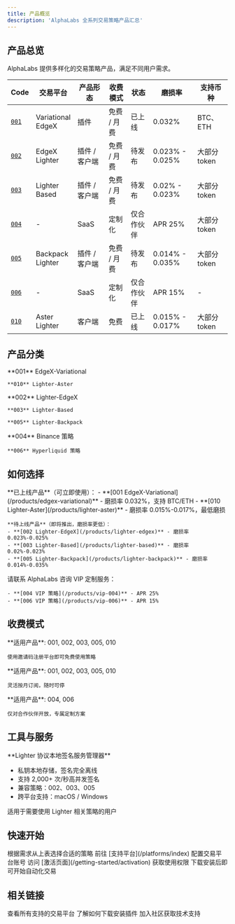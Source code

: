 ```yaml
---
title: 产品概览
description: 'AlphaLabs 全系列交易策略产品汇总'
---
```


## 产品总览

AlphaLabs 提供多样化的交易策略产品，满足不同用户需求。

<div style={{overflowX: 'auto'}}>
  <table style={{width: '100%', borderCollapse: 'collapse', marginTop: '1rem'}}>
    <thead>
      <tr style={{background: 'linear-gradient(135deg, rgba(91, 95, 255, 0.1) 0%, rgba(124, 127, 255, 0.05) 100%)', borderBottom: '2px solid rgba(91, 95, 255, 0.2)'}}>
        <th style={{padding: '12px 16px', textAlign: 'center', fontWeight: '600', width: '80px'}}>Code</th>
        <th style={{padding: '12px 16px', textAlign: 'left', fontWeight: '600'}}>交易平台</th>
        <th style={{padding: '12px 16px', textAlign: 'center', fontWeight: '600'}}>产品形态</th>
        <th style={{padding: '12px 16px', textAlign: 'center', fontWeight: '600'}}>收费模式</th>
        <th style={{padding: '12px 16px', textAlign: 'center', fontWeight: '600'}}>状态</th>
        <th style={{padding: '12px 16px', textAlign: 'center', fontWeight: '600'}}>磨损率</th>
        <th style={{padding: '12px 16px', textAlign: 'left', fontWeight: '600'}}>支持币种</th>
      </tr>
    </thead>
    <tbody>
      <tr style={{borderBottom: '1px solid rgba(0, 0, 0, 0.05)'}}>
        <td style={{padding: '14px 16px', textAlign: 'center'}}><a href="/products/edgex-variational" style={{textDecoration: 'none'}}><code style={{background: 'rgba(91, 95, 255, 0.1)', padding: '4px 8px', borderRadius: '6px', fontWeight: '600', color: '#5b5fff', fontSize: '0.9em', cursor: 'pointer'}}>001</code></a></td>
        <td style={{padding: '14px 16px'}}>Variational<br/>EdgeX</td>
        <td style={{padding: '14px 16px', textAlign: 'center'}}>插件</td>
        <td style={{padding: '14px 16px', textAlign: 'center', fontSize: '0.9em'}}>免费 / 月费</td>
        <td style={{padding: '14px 16px', textAlign: 'center'}}><span style={{color: '#10b981', fontWeight: '500', padding: '4px 12px', background: 'rgba(16, 185, 129, 0.1)', borderRadius: '12px', fontSize: '0.9em'}}>已上线</span></td>
        <td style={{padding: '14px 16px', textAlign: 'center', fontWeight: '500'}}>0.032%</td>
        <td style={{padding: '14px 16px'}}>BTC、ETH</td>
      </tr>
      <tr style={{borderBottom: '1px solid rgba(0, 0, 0, 0.05)'}}>
        <td style={{padding: '14px 16px', textAlign: 'center'}}><a href="/products/lighter-edgex" style={{textDecoration: 'none'}}><code style={{background: 'rgba(91, 95, 255, 0.1)', padding: '4px 8px', borderRadius: '6px', fontWeight: '600', color: '#5b5fff', fontSize: '0.9em', cursor: 'pointer'}}>002</code></a></td>
        <td style={{padding: '14px 16px'}}>EdgeX<br/>Lighter</td>
        <td style={{padding: '14px 16px', textAlign: 'center'}}>插件 / 客户端</td>
        <td style={{padding: '14px 16px', textAlign: 'center', fontSize: '0.9em'}}>免费 / 月费</td>
        <td style={{padding: '14px 16px', textAlign: 'center'}}><span style={{color: '#f59e0b', fontWeight: '500', padding: '4px 12px', background: 'rgba(245, 158, 11, 0.1)', borderRadius: '12px', fontSize: '0.9em'}}>待发布</span></td>
        <td style={{padding: '14px 16px', textAlign: 'center', fontWeight: '500'}}>0.023% - 0.025%</td>
        <td style={{padding: '14px 16px'}}>大部分 token</td>
      </tr>
      <tr style={{borderBottom: '1px solid rgba(0, 0, 0, 0.05)'}}>
        <td style={{padding: '14px 16px', textAlign: 'center'}}><a href="/products/lighter-based" style={{textDecoration: 'none'}}><code style={{background: 'rgba(91, 95, 255, 0.1)', padding: '4px 8px', borderRadius: '6px', fontWeight: '600', color: '#5b5fff', fontSize: '0.9em', cursor: 'pointer'}}>003</code></a></td>
        <td style={{padding: '14px 16px'}}>Lighter<br/>Based</td>
        <td style={{padding: '14px 16px', textAlign: 'center'}}>插件 / 客户端</td>
        <td style={{padding: '14px 16px', textAlign: 'center', fontSize: '0.9em'}}>免费 / 月费</td>
        <td style={{padding: '14px 16px', textAlign: 'center'}}><span style={{color: '#f59e0b', fontWeight: '500', padding: '4px 12px', background: 'rgba(245, 158, 11, 0.1)', borderRadius: '12px', fontSize: '0.9em'}}>待发布</span></td>
        <td style={{padding: '14px 16px', textAlign: 'center', fontWeight: '500'}}>0.02% - 0.023%</td>
        <td style={{padding: '14px 16px'}}>大部分 token</td>
      </tr>
      <tr style={{borderBottom: '1px solid rgba(0, 0, 0, 0.05)'}}>
        <td style={{padding: '14px 16px', textAlign: 'center'}}><a href="/products/vip-004" style={{textDecoration: 'none'}}><code style={{background: 'rgba(91, 95, 255, 0.1)', padding: '4px 8px', borderRadius: '6px', fontWeight: '600', color: '#5b5fff', fontSize: '0.9em', cursor: 'pointer'}}>004</code></a></td>
        <td style={{padding: '14px 16px'}}>-</td>
        <td style={{padding: '14px 16px', textAlign: 'center'}}>SaaS</td>
        <td style={{padding: '14px 16px', textAlign: 'center', fontSize: '0.9em'}}>定制化</td>
        <td style={{padding: '14px 16px', textAlign: 'center'}}><span style={{color: '#8b5cf6', fontWeight: '500', padding: '4px 12px', background: 'rgba(139, 92, 246, 0.1)', borderRadius: '12px', fontSize: '0.9em'}}>仅合作伙伴</span></td>
        <td style={{padding: '14px 16px', textAlign: 'center', fontWeight: '500'}}>APR 25%</td>
        <td style={{padding: '14px 16px'}}>大部分 token</td>
      </tr>
      <tr style={{borderBottom: '1px solid rgba(0, 0, 0, 0.05)'}}>
        <td style={{padding: '14px 16px', textAlign: 'center'}}><a href="/products/lighter-backpack" style={{textDecoration: 'none'}}><code style={{background: 'rgba(91, 95, 255, 0.1)', padding: '4px 8px', borderRadius: '6px', fontWeight: '600', color: '#5b5fff', fontSize: '0.9em', cursor: 'pointer'}}>005</code></a></td>
        <td style={{padding: '14px 16px'}}>Backpack<br/>Lighter</td>
        <td style={{padding: '14px 16px', textAlign: 'center'}}>插件 / 客户端</td>
        <td style={{padding: '14px 16px', textAlign: 'center', fontSize: '0.9em'}}>免费 / 月费</td>
        <td style={{padding: '14px 16px', textAlign: 'center'}}><span style={{color: '#f59e0b', fontWeight: '500', padding: '4px 12px', background: 'rgba(245, 158, 11, 0.1)', borderRadius: '12px', fontSize: '0.9em'}}>待发布</span></td>
        <td style={{padding: '14px 16px', textAlign: 'center', fontWeight: '500'}}>0.014% - 0.035%</td>
        <td style={{padding: '14px 16px'}}>大部分 token</td>
      </tr>
      <tr style={{borderBottom: '1px solid rgba(0, 0, 0, 0.05)'}}>
        <td style={{padding: '14px 16px', textAlign: 'center'}}><a href="/products/vip-006" style={{textDecoration: 'none'}}><code style={{background: 'rgba(91, 95, 255, 0.1)', padding: '4px 8px', borderRadius: '6px', fontWeight: '600', color: '#5b5fff', fontSize: '0.9em', cursor: 'pointer'}}>006</code></a></td>
        <td style={{padding: '14px 16px'}}>-</td>
        <td style={{padding: '14px 16px', textAlign: 'center'}}>SaaS</td>
        <td style={{padding: '14px 16px', textAlign: 'center', fontSize: '0.9em'}}>定制化</td>
        <td style={{padding: '14px 16px', textAlign: 'center'}}><span style={{color: '#8b5cf6', fontWeight: '500', padding: '4px 12px', background: 'rgba(139, 92, 246, 0.1)', borderRadius: '12px', fontSize: '0.9em'}}>仅合作伙伴</span></td>
        <td style={{padding: '14px 16px', textAlign: 'center', fontWeight: '500'}}>APR 15%</td>
        <td style={{padding: '14px 16px'}}>-</td>
      </tr>
      <tr style={{borderBottom: '1px solid rgba(0, 0, 0, 0.05)'}}>
        <td style={{padding: '14px 16px', textAlign: 'center'}}><a href="/products/lighter-aster" style={{textDecoration: 'none'}}><code style={{background: 'rgba(91, 95, 255, 0.1)', padding: '4px 8px', borderRadius: '6px', fontWeight: '600', color: '#5b5fff', fontSize: '0.9em', cursor: 'pointer'}}>010</code></a></td>
        <td style={{padding: '14px 16px'}}>Aster<br/>Lighter</td>
        <td style={{padding: '14px 16px', textAlign: 'center'}}>客户端</td>
        <td style={{padding: '14px 16px', textAlign: 'center', fontSize: '0.9em'}}>免费</td>
        <td style={{padding: '14px 16px', textAlign: 'center'}}><span style={{color: '#10b981', fontWeight: '500', padding: '4px 12px', background: 'rgba(16, 185, 129, 0.1)', borderRadius: '12px', fontSize: '0.9em'}}>已上线</span></td>
        <td style={{padding: '14px 16px', textAlign: 'center', fontWeight: '500'}}>0.015% - 0.017%</td>
        <td style={{padding: '14px 16px'}}>大部分 token</td>
      </tr>
    </tbody>
  </table>
</div>

## 产品分类

<CardGroup cols={3}>
  <Card title="已上线" icon="circle-check" color="#10b981">
    **001** EdgeX-Variational

    **010** Lighter-Aster
  </Card>

  <Card title="待发布" icon="clock" color="#f59e0b">
    **002** Lighter-EdgeX

    **003** Lighter-Based

    **005** Lighter-Backpack
  </Card>

  <Card title="VIP 定制" icon="lock" color="#8b5cf6">
    **004** Binance 策略

    **006** Hyperliquid 策略
  </Card>
</CardGroup>

## 如何选择

<AccordionGroup>
  <Accordion title="我想要低磨损策略" icon="user">
    **已上线产品**（可立即使用）：
    - **[001 EdgeX-Variational](/products/edgex-variational)** - 磨损率 0.032%，支持 BTC/ETH
    - **[010 Lighter-Aster](/products/lighter-aster)** - 磨损率 0.015%-0.017%，最低磨损

    **待上线产品**（即将推出，磨损率更低）：
    - **[002 Lighter-EdgeX](/products/lighter-edgex)** - 磨损率 0.023%-0.025%
    - **[003 Lighter-Based](/products/lighter-based)** - 磨损率 0.02%-0.023%
    - **[005 Lighter-Backpack](/products/lighter-backpack)** - 磨损率 0.014%-0.035%
  </Accordion>

  <Accordion title="我是大户，需要定制化高收益策略" icon="crown">
    请联系 AlphaLabs 咨询 VIP 定制服务：

    - **[004 VIP 策略](/products/vip-004)** - APR 25%
    - **[006 VIP 策略](/products/vip-006)** - APR 15%
  </Accordion>
</AccordionGroup>


## 收费模式

<CardGroup cols={3}>
  <Card title="免费（邀请码）" icon="gift" color="#10b981">
    **适用产品**: 001, 002, 003, 005, 010

    使用邀请码注册平台即可免费使用策略
  </Card>

  <Card title="月费订阅" icon="credit-card" color="#3b82f6">
    **适用产品**: 001, 002, 003, 005, 010

    灵活按月订阅，随时可停
  </Card>

  <Card title="VIP 定制" icon="crown" color="#8b5cf6">
    **适用产品**: 004, 006

    仅对合作伙伴开放，专属定制方案
  </Card>
</CardGroup>

## 工具与服务

<Card title="AlphaLabs Signer Manager" icon="shield-check" href="/products/signer-manager">
  **Lighter 协议本地签名服务管理器**

  - 私钥本地存储，签名完全离线
  - 支持 2,000+ 次/秒高并发签名
  - 兼容策略：002、003、005
  - 跨平台支持：macOS / Windows

  适用于需要使用 Lighter 相关策略的用户
</Card>

## 快速开始

<Steps>
  <Step title="选择产品">
    根据需求从上表选择合适的策略
  </Step>

  <Step title="配置平台">
    前往 [支持平台](/platforms/index) 配置交易平台账号
  </Step>

  <Step title="获取激活">
    访问 [激活页面](/getting-started/activation) 获取使用权限
  </Step>

  <Step title="开始交易">
    下载安装后即可开始自动化交易
  </Step>
</Steps>

## 相关链接

<CardGroup cols={3}>
  <Card title="支持平台" icon="list" href="/platforms/index">
    查看所有支持的交易平台
  </Card>

  <Card title="安装指南" icon="download" href="/getting-started/installation">
    了解如何下载安装插件
  </Card>

  <Card title="Telegram 社区" icon="users" href="https://t.co/ZNnay6dnxz">
    加入社区获取技术支持
  </Card>
</CardGroup>
